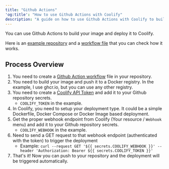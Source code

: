 ```yaml
---
title: "Github Actions"
'og:title': "How to use Github Actions with Coolify"
description: "A guide on how to use Github Actions with Coolify to build and deploy your images."
---
```


You can use Github Actions to build your image and deploy it to Coolify.

Here is an [example repository](https://github.com/andrasbacsai/github-actions-with-coolify) and a [workflow file](https://github.com/andrasbacsai/github-actions-with-coolify/blob/main/.github/workflows/build.yaml) that you can check how it works.

## Process Overview

1. You need to create a [Github Action workflow](https://github.com/andrasbacsai/github-actions-with-coolify/blob/main/.github/workflows/build.yaml) file in your repository.
2. You need to build your image and push it to a Docker registry. In the example, I use ghcr.io, but you can use any other registry.
3. You need to create a [Coolify API Token](../../../api-reference/authorization) and add it to your Github repository secrets.
   - `COOLIFY_TOKEN` in the example.
4. In Coolify, you need to setup your deployment type. It could be a simple Dockerfile, Docker Compose or Docker Image based deployment.
5. Get the proper webhook endpoint from Coolify (Your resource / `Webhook` menu) and add it to your Github repository secrets.
   - `COOLIFY_WEBHOOK` in the example.
6. Need to send a GET request to that webhook endpoint (authenticated with the token) to trigger the deployment
   - Example: `curl --request GET '${{ secrets.COOLIFY_WEBHOOK }}' --header 'Authorization: Bearer ${{ secrets.COOLIFY_TOKEN }}'`
7. That's it! Now you can push to your repository and the deployment will be triggered automatically.
